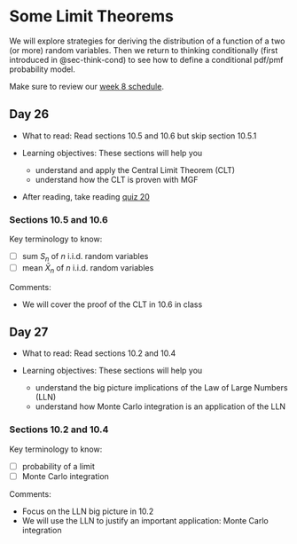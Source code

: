 # Some Limit Theorems {#sec-limit-thms}

We will explore strategies for deriving the distribution of a function of a two (or more) random variables. Then we return to thinking conditionally (first introduced in @sec-think-cond) to see how to define a conditional pdf/pmf probability model. 

Make sure to review our [week 8 schedule](https://docs.google.com/spreadsheets/d/1RrtZ7JiEBz_r4XMC7Eib2ObRZpGSXkg2fVV1h8YrnUw/edit?usp=sharing).



## Day 26 {.unnumbered}

- What to read: Read sections 10.5 and 10.6 but skip section 10.5.1

- Learning objectives: These sections will help you
  - understand and apply the Central Limit Theorem (CLT)
  - understand how the CLT is proven with MGF
  
- After reading, take reading [quiz 20](https://forms.gle/GK5weVcHN73WcQp8A)

  
### Sections 10.5 and 10.6 {.unnumbered}

Key terminology to know:

  - [ ] sum $S_n$ of $n$ i.i.d. random variables
  - [ ] mean $\bar{X}_n$ of $n$ i.i.d. random variables



Comments: 

- We will cover the proof of the CLT in 10.6 in class



## Day 27 {.unnumbered}

- What to read: Read sections 10.2 and 10.4

- Learning objectives: These sections will help you
  - understand the big picture implications of the Law of Large Numbers (LLN)
  - understand how Monte Carlo integration is an application of the LLN
  

  
### Sections 10.2 and 10.4 {.unnumbered}

Key terminology to know:

  - [ ] probability of a limit 
  - [ ] Monte Carlo integration

Comments: 

- Focus on the LLN big picture in 10.2
- We will use the LLN to justify an important application: Monte Carlo integration
